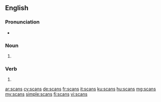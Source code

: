 ==English==

===Pronunciation===
* {{rhymes|ɑːns|lang=en}}

===Noun===
{{head|en|plural}}

# {{plural of|scan|lang=en}}

===Verb===
{{head|en}}

# {{en-third-person singular of|scan}}

[[ar:scans]]
[[cy:scans]]
[[de:scans]]
[[fr:scans]]
[[it:scans]]
[[ku:scans]]
[[hu:scans]]
[[mg:scans]]
[[my:scans]]
[[simple:scans]]
[[fi:scans]]
[[vi:scans]]